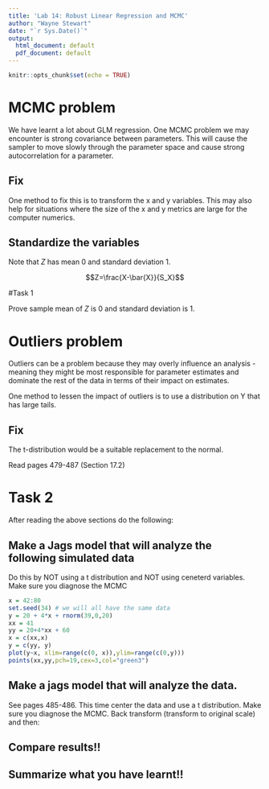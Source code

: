 ```yaml
---
title: 'Lab 14: Robust Linear Regression and MCMC'
author: "Wayne Stewart"
date: "`r Sys.Date()`"
output:
  html_document: default
  pdf_document: default
---
```


```r
knitr::opts_chunk$set(echo = TRUE)
```

# MCMC problem

We have learnt a lot about GLM regression. One MCMC problem we may encounter is strong covariance between parameters. This will cause the sampler to move slowly through the parameter space and cause strong autocorrelation for a parameter.

## Fix

One method to fix this is to transform the x and y variables. This may also help for situations where the size of the x and y metrics are large for the computer numerics.

## Standardize the variables

Note that $Z$ has mean 0 and standard deviation 1. 

$$Z=\frac{X-\bar{X}}{S_X}$$

#Task 1

Prove sample mean of $Z$ is 0 and standard deviation is 1.

# Outliers problem

Outliers can be a problem because they may overly influence an analysis - meaning they might be most responsible for parameter estimates and dominate the rest of the data in terms of their impact on estimates.

One method to lessen the impact of outliers is to use a distribution on Y that has large tails.

## Fix

The t-distribution would be a suitable replacement to the normal.

Read pages 479-487 (Section 17.2)

# Task 2

After reading the above sections do the following:

## Make a Jags model that will analyze the following simulated data 

Do this by NOT using a t distribution and NOT using ceneterd variables. Make sure you diagnose the MCMC

```r
x = 42:80
set.seed(34) # we will all have the same data
y = 20 + 4*x + rnorm(39,0,20)
xx = 41
yy = 20+4*xx + 60
x = c(xx,x)
y = c(yy, y)
plot(y~x, xlim=range(c(0, x)),ylim=range(c(0,y)))
points(xx,yy,pch=19,cex=3,col="green3")

```

## Make a jags model that will analyze the data.

See pages 485-486.
This time center the data and use a t distribution. Make sure you diagnose the MCMC.
Back transform (transform to original scale) and then:

## Compare results!!  

## Summarize what you have learnt!!

